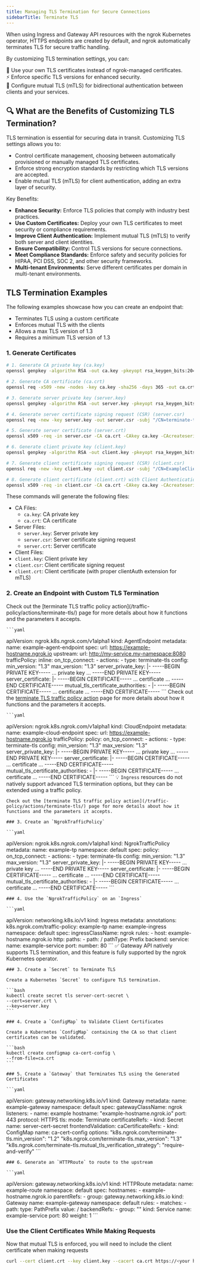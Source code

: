 ```yaml
---
title: Managing TLS Termination for Secure Connections
sidebarTitle: Terminate TLS
---
```


When using Ingress and Gateway API resources with the ngrok Kubernetes operator, HTTPS endpoints are created by default, and ngrok automatically terminates TLS for secure traffic handling.

By customizing TLS termination settings, you can:

🔐 Use your own TLS certificates instead of ngrok-managed certificates. <br />
⚡ Enforce specific TLS versions for enhanced security. <br />
🔄 Configure mutual TLS (mTLS) for bidirectional authentication between clients and your services. <br />


## 🔍 What are the Benefits of Customizing TLS Termination?

TLS termination is essential for securing data in transit. Customizing TLS settings allows you to:

- Control certificate management, choosing between automatically provisioned or manually managed TLS certificates.
- Enforce strong encryption standards by restricting which TLS versions are accepted.
- Enable mutual TLS (mTLS) for client authentication, adding an extra layer of security.

Key Benefits:

- **Enhance Security:** Enforce TLS policies that comply with industry best practices.
- **Use Custom Certificates:** Deploy your own TLS certificates to meet security or compliance requirements.
- **Improve Client Authentication:** Implement mutual TLS (mTLS) to verify both server and client identities.
- **Ensure Compatibility:** Control TLS versions for secure connections.
- **Meet Compliance Standards:** Enforce safety and security policies for HIPAA, PCI DSS, SOC 2, and other security frameworks.
- **Multi-tenant Environments:** Serve different certificates per domain in multi-tenant environments.


## TLS Termination Examples

The following examples showcase how you can create an endpoint that:
- Terminates TLS using a custom certificate
- Enforces mutual TLS with the clients
- Allows a max TLS version of 1.3
- Requires a minimum TLS version of 1.3

### 1. Generate Certificates

```bash
# 1. Generate CA private key (ca.key)
openssl genpkey -algorithm RSA -out ca.key -pkeyopt rsa_keygen_bits:2048

# 2. Generate CA certificate (ca.crt)
openssl req -x509 -new -nodes -key ca.key -sha256 -days 365 -out ca.crt -subj "/CN=ExampleCA"

# 3. Generate server private key (server.key)
openssl genpkey -algorithm RSA -out server.key -pkeyopt rsa_keygen_bits:2048

# 4. Generate server certificate signing request (CSR) (server.csr)
openssl req -new -key server.key -out server.csr -subj "/CN=terminate-tls-example.ngrok.app"

# 5. Generate server certificate (server.crt)
openssl x509 -req -in server.csr -CA ca.crt -CAkey ca.key -CAcreateserial -out server.crt -days 365 -sha256

# 6. Generate client private key (client.key)
openssl genpkey -algorithm RSA -out client.key -pkeyopt rsa_keygen_bits:2048

# 7. Generate client certificate signing request (CSR) (client.csr)
openssl req -new -key client.key -out client.csr -subj "/CN=ExampleClient"

# 8. Generate client certificate (client.crt) with Client Authentication
openssl x509 -req -in client.csr -CA ca.crt -CAkey ca.key -CAcreateserial -out client.crt -days 365 -sha256 -extfile <(printf "extendedKeyUsage = clientAuth")
```

These commands will generate the following files:
- CA Files:
	- `ca.key`: CA private key
	- `ca.crt`: CA certificate
- Server Files:
	- `server.key`: Server private key
	- `server.csr`: Server certificate signing request
	- `server.crt`: Server certificate
- Client Files:
- `client.key`: Client private key
- `client.csr`: Client certificate signing request
- `client.crt`: Client certificate (with proper clientAuth extension for mTLS)

### 2. Create an Endpoint with Custom TLS Termination

<Tabs>
	<Tab title="AgentEndpoint">
	Check out the [terminate TLS traffic policy action](/traffic-policy/actions/terminate-tls/) page for more details about how it functions and the parameters it accepts.

	```yaml
  apiVersion: ngrok.k8s.ngrok.com/v1alpha1
  kind: AgentEndpoint
  metadata:
    name: example-agent-endpoint
  spec:
    url: https://example-hostname.ngrok.io
    upstream:
      url: http://my-service.my-namespace:8080
    trafficPolicy:
      inline:
        on_tcp_connect:
          - actions:
              - type: terminate-tls
                config:
                  min_version: "1.3"
                  max_version: "1.3"
                  server_private_key: |-
                    -----BEGIN PRIVATE KEY-----
                    ... private key ...
                    -----END PRIVATE KEY-----
                  server_certificate: |-
                    -----BEGIN CERTIFICATE-----
                    ... certificate ...
                    -----END CERTIFICATE-----
                  mutual_tls_certificate_authorities:
                    - |-
                      -----BEGIN CERTIFICATE-----
                      ... certificate ...
                      -----END CERTIFICATE-----
	```
	</Tab>
	<Tab title="CloudEndpoint">
	Check out the [terminate TLS traffic policy action](/traffic-policy/actions/terminate-tls/) page for more details about how it functions and the parameters it accepts.

	```yaml
  apiVersion: ngrok.k8s.ngrok.com/v1alpha1
  kind: CloudEndpoint
  metadata:
    name: example-cloud-endpoint
  spec:
    url: https://example-hostname.ngrok.io
    trafficPolicy:
      policy:
        on_tcp_connect:
          - actions:
              - type: terminate-tls
                config:
                  min_version: "1.3"
                  max_version: "1.3"
                  server_private_key: |-
                    -----BEGIN PRIVATE KEY-----
                    ... private key ...
                    -----END PRIVATE KEY-----
                  server_certificate: |-
                    -----BEGIN CERTIFICATE-----
                    ... certificate ...
                    -----END CERTIFICATE-----
                  mutual_tls_certificate_authorities:
                    - |-
                      -----BEGIN CERTIFICATE-----
                      ... certificate ...
                      -----END CERTIFICATE-----
	```
	</Tab>
	<Tab title="Ingress">
	💡 `Ingress` resources do not natively support advanced TLS termination options, but they can be extended using a traffic policy.

	Check out the [terminate TLS traffic policy action](/traffic-policy/actions/terminate-tls/) page for more details about how it functions and the parameters it accepts.

	### 3. Create an `NgrokTrafficPolicy`

	```yaml
  apiVersion: ngrok.k8s.ngrok.com/v1alpha1
  kind: NgrokTrafficPolicy
  metadata:
    name: example-tp
    namespace: default
  spec:
    policy:
      on_tcp_connect:
        - actions:
            - type: terminate-tls
              config:
                min_version: "1.3"
                max_version: "1.3"
                server_private_key: |-
                  -----BEGIN PRIVATE KEY-----
                  ... private key ...
                  -----END PRIVATE KEY-----
                server_certificate: |-
                  -----BEGIN CERTIFICATE-----
                  ... certificate ...
                  -----END CERTIFICATE-----
                mutual_tls_certificate_authorities:
                  - |-
                    -----BEGIN CERTIFICATE-----
                    ... certificate ...
                    -----END CERTIFICATE-----
	```

	### 4. Use the `NgrokTrafficPolicy` on an `Ingress`

	```yaml
  apiVersion: networking.k8s.io/v1
  kind: Ingress
  metadata:
    annotations:
      k8s.ngrok.com/traffic-policy: example-tp
    name: example-ingress
    namespace: default
  spec:
    ingressClassName: ngrok
    rules:
      - host: example-hostname.ngrok.io
        http:
          paths:
            - path: /
              pathType: Prefix
              backend:
                service:
                  name: example-service
                  port:
                    number: 80
	```
	</Tab>
	<Tab title="Gateway API">
	✅ Gateway API natively supports TLS termination, and this feature is fully supported by the ngrok Kubernetes operator.

	### 3. Create a `Secret` to Terminate TLS

	Create a Kubernetes `Secret` to configure TLS termination.

	```bash
	kubectl create secret tls server-cert-secret \
	--cert=server.crt \
	--key=server.key
	```

	### 4. Create a `ConfigMap` to Validate Client Certificates

	Create a Kubernetes `ConfigMap` containing the CA so that client certificates can be validated.

	```bash
	kubectl create configmap ca-cert-config \
	--from-file=ca.crt
	```

	### 5. Create a `Gateway` that Terminates TLS using the Generated Certificates

	```yaml
  apiVersion: gateway.networking.k8s.io/v1
  kind: Gateway
  metadata:
    name: example-gateway
    namespace: default
  spec:
    gatewayClassName: ngrok
    listeners:
      - name: example
        hostname: "example-hostname.ngrok.io"
        port: 443
        protocol: HTTPS
        tls:
          mode: Terminate
          certificateRefs:
          - kind: Secret
            name: server-cert-secret
          frontendValidation:
            caCertificateRefs:
            - kind: ConfigMap
              name: ca-cert-config
          options:
            "k8s.ngrok.com/terminate-tls.min_version": "1.2"
            "k8s.ngrok.com/terminate-tls.max_version": "1.3"
            "k8s.ngrok.com/terminate-tls.mutual_tls_verification_strategy": "require-and-verify"
	```

	### 6. Generate an `HTTPRoute` to route to the upstream

	```yaml
  apiVersion: gateway.networking.k8s.io/v1
  kind: HTTPRoute
  metadata:
    name: example-route
    namespace: default
  spec:
    hostnames:
    - example-hostname.ngrok.io
    parentRefs:
    - group: gateway.networking.k8s.io
      kind: Gateway
      name: example-gateway
      namespace: default
    rules:
    - matches:
      - path:
          type: PathPrefix
          value: /
      backendRefs:
        - group: ""
          kind: Service
          name: example-service
          port: 80
          weight: 1
	```
	</Tab>
</Tabs>


### Use the Client Certificates While Making Requests

Now that mutual TLS is enforced, you will need to include the client certificate when making requests

```bash
curl --cert client.crt --key client.key --cacert ca.crt https://<your hostname>
```
